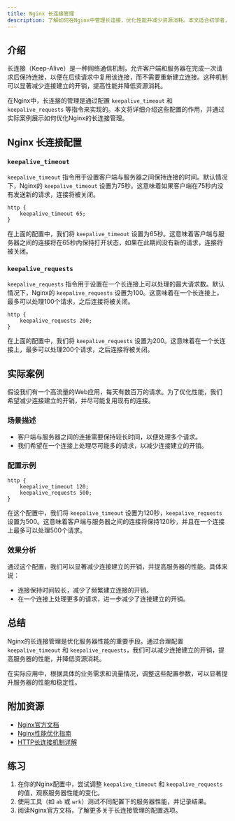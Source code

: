 ```yaml
---
title: Nginx 长连接管理
description: 了解如何在Nginx中管理长连接，优化性能并减少资源消耗。本文适合初学者，包含代码示例和实际案例。
---
```


## 介绍

长连接（Keep-Alive）是一种网络通信机制，允许客户端和服务器在完成一次请求后保持连接，以便在后续请求中复用该连接，而不需要重新建立连接。这种机制可以显著减少连接建立的开销，提高性能并降低资源消耗。

在Nginx中，长连接的管理是通过配置 `keepalive_timeout` 和 `keepalive_requests` 等指令来实现的。本文将详细介绍这些配置的作用，并通过实际案例展示如何优化Nginx的长连接管理。

## Nginx 长连接配置

### `keepalive_timeout`

`keepalive_timeout` 指令用于设置客户端与服务器之间保持连接的时间。默认情况下，Nginx的 `keepalive_timeout` 设置为75秒。这意味着如果客户端在75秒内没有发送新的请求，连接将被关闭。

```nginx
http {
    keepalive_timeout 65;
}
```

在上面的配置中，我们将 `keepalive_timeout` 设置为65秒。这意味着客户端与服务器之间的连接将在65秒内保持打开状态，如果在此期间没有新的请求，连接将被关闭。

### `keepalive_requests`

`keepalive_requests` 指令用于设置在一个长连接上可以处理的最大请求数。默认情况下，Nginx的 `keepalive_requests` 设置为100。这意味着在一个长连接上，最多可以处理100个请求，之后连接将被关闭。

```nginx
http {
    keepalive_requests 200;
}
```

在上面的配置中，我们将 `keepalive_requests` 设置为200。这意味着在一个长连接上，最多可以处理200个请求，之后连接将被关闭。

## 实际案例

假设我们有一个高流量的Web应用，每天有数百万的请求。为了优化性能，我们希望减少连接建立的开销，并尽可能复用现有的连接。

### 场景描述

- 客户端与服务器之间的连接需要保持较长时间，以便处理多个请求。
- 我们希望在一个连接上处理尽可能多的请求，以减少连接建立的开销。

### 配置示例

```nginx
http {
    keepalive_timeout 120;
    keepalive_requests 500;
}
```

在这个配置中，我们将 `keepalive_timeout` 设置为120秒，`keepalive_requests` 设置为500。这意味着客户端与服务器之间的连接将保持120秒，并且在一个连接上最多可以处理500个请求。

### 效果分析

通过这个配置，我们可以显著减少连接建立的开销，并提高服务器的性能。具体来说：

- 连接保持时间较长，减少了频繁建立连接的开销。
- 在一个连接上处理更多的请求，进一步减少了连接建立的开销。

## 总结

Nginx的长连接管理是优化服务器性能的重要手段。通过合理配置 `keepalive_timeout` 和 `keepalive_requests`，我们可以减少连接建立的开销，提高服务器的性能，并降低资源消耗。

在实际应用中，根据具体的业务需求和流量情况，调整这些配置参数，可以显著提升服务器的性能和稳定性。

## 附加资源

- [Nginx官方文档](https://nginx.org/en/docs/)
- [Nginx性能优化指南](https://www.nginx.com/resources/wiki/start/topics/tutorials/config_pitfalls/)
- [HTTP长连接机制详解](https://developer.mozilla.org/en-US/docs/Web/HTTP/Connection_management_in_HTTP_1.x)

## 练习

1. 在你的Nginx配置中，尝试调整 `keepalive_timeout` 和 `keepalive_requests` 的值，观察服务器性能的变化。
2. 使用工具（如 `ab` 或 `wrk`）测试不同配置下的服务器性能，并记录结果。
3. 阅读Nginx官方文档，了解更多关于长连接管理的配置选项。